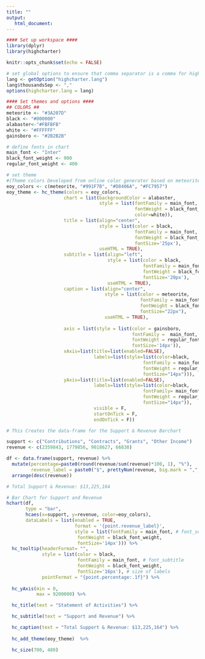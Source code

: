```yaml
---
title: ""
output:
   html_document:
---
```

<!-- link to Google Font -->
<link href="https://fonts.googleapis.com/css2?family=Inter:wght@100;200;300;400;500;600;700;800;900&display=swap" rel="stylesheet">

```r
#### Set up workspace ####
library(dplyr)
library(highcharter)

knitr::opts_chunk$set(echo = FALSE)

# set global options to ensure that comma separator is a comma for highchart graphs
lang <- getOption("highcharter.lang")
lang$thousandsSep <- ","
options(highcharter.lang = lang)

```

```r
#### Set themes and options ####
## COLORS ##
meteorite <- "#3A207D"
black <- "#000000"
alabaster<-"#FBFBFB"
white <- "#FFFFFF"
gainsboro <- "#2B2B2B"

# define fonts in chart
main_font <- "Inter"
black_font_weight <- 900
regular_font_weight <- 400

# set theme 
#(Theme colors Developed from online color generator based on meteorite https://mycolor.space/?hex=%233A207D&sub=1)
eoy_colors <- c(meteorite, "#991F7B", "#D8406A", "#FC7957")
eoy_theme <- hc_theme(colors = eoy_colors,
                     chart = list(backgroundColor = alabaster,
                                  style = list(fontFamily = main_font, 
                                               fontWeight = black_font_weight,
                                               color=white)),
                     title = list(align="center",
                                  style = list(color = black,
                                               fontFamily = main_font, 
                                               fontWeight = black_font_weight,
                                               fontSize='25px'),
                                  useHTML = TRUE),
                     subtitle = list(align="left",
                                     style = list(color = black,
                                                  fontFamily = main_font, 
                                                  fontWeight = black_font_weight,
                                                  fontSize='20px'),
                                     useHTML = TRUE),
                     caption = list(align="center",
                                    style = list(color = meteorite,
                                                 fontFamily = main_font, 
                                                 fontWeight = black_font_weight,
                                                 fontSize="22px"),
                                    useHTML = TRUE),
             
                     axis = list(style = list(color = gainsboro,
                                              fontFamily =  main_font,
                                              fontWeight = regular_font_weight,
                                              fontSize='14px')),
                     xAxis=list(title=list(enabled=FALSE),
                                labels=list(style=list(color=black,
                                                  fontFamily = main_font, 
                                                  fontWeight = regular_font_weight,
                                                  fontSize="14px"))),
                     yAxis=list(title=list(enabled=FALSE),
                                labels=list(style=list(color=black,
                                                  fontFamily= main_font, # font_axis_label
                                                  fontWeight = regular_font_weight,
                                                  fontSize="14px")),
                                visible = F, 
                                startOnTick = F, 
                                endOnTick = F))

```


```r

# This Creates the data-frame for the Support & Revenue Barchart

support <- c("Contributions", "Contracts", "Grants", "Other Income")
revenue <- c(2359843, 1779856, 9018627, 66838)

df <- data.frame(support, revenue) %>%
  mutate(percentage=paste0(round(revenue/sum(revenue)*100, 1), "%"),
         revenue_label = paste0("$", prettyNum(revenue, big.mark = ",", scientific = FALSE))) %>%
  arrange(desc(revenue))

# Total Support & Revenue: $13,225,164

```

```r
# Bar Chart for Support and Revenue 
hchart(df,
       type = "bar",
       hcaes(x=support, y=revenue, color=eoy_colors),
       dataLabels = list(enabled = TRUE,
                         format = '{point.revenue_label}',
                         style = list(fontFamily = main_font, # font_subtitle
                          fontWeight = black_font_weight,
                          fontSize='14px'))) %>%
  hc_tooltip(headerFormat= "",
             style = list(color = black,
                          fontFamily = main_font, # font_subtitle
                          fontWeight = black_font_weight,
                          fontSize='16px'), # size of labels
             pointFormat = "{point.percentage:.1f}") %>%
  
  hc_yAxis(min = 0,
           max = 9200000) %>%

  hc_title(text = "Statement of Activities") %>%

  hc_subtitle(text = "Support and Revenue") %>%

  hc_caption(text = "Total Support & Revenue: $13,225,164") %>%
  
  hc_add_theme(eoy_theme)  %>% 

  hc_size(700, 480)

```

<script>
  widg = document.getElementsByClassName('html-widget'); //find widgets
  for (let i = 0; i < widg.length; i++) { //loop through
    document.getElementsByClassName('highchart')[i].style.width = '100%'; //adjust width
    document.getElementsByClassName('highchart')[i].style.height = '100%'; //adjust height
  }
</script>
